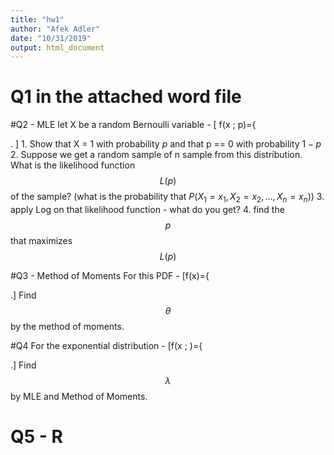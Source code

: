 ```yaml
---
title: "hw1"
author: "Afek Adler"
date: "10/31/2019"
output: html_document
---
```


# Q1 in the attached word file


#Q2 - MLE
let X  be a random Bernoulli variable - 
\[
f(x ; p)=\left\{\begin{array}{ll}{p^{x}(1-p)^{1-x},} & {x=0,1} \\ {0,} & {\text { otherwise }}\end{array}\right.
\]
1. Show that X = 1 with probability $p$ and that p == 0 with probability $1-p$
2. Suppose we get a random sample of n sample from this distribution. What is the likelihood function $$L(p)$$ of the sample? (what is the probability that $P\left(X_{1}=x_{1}, X_{2}=x_{2}, \ldots, X_{n}=x_{n}\right)$)
3. apply Log on that likelihood function - what do you get?
4. find the $$p$$ that maximizes $$L(p)$$ 

#Q3 - Method of Moments
For this PDF - 
\[f(x)=\left\{\begin{array}{ll}{\frac{2}{\theta^{2}}(\theta-x)} & {0<x<\theta} \\ {0} & {\text { else }}\end{array}\right.\]
Find $$\theta$$ by the method of moments.

#Q4 
For the exponential distribution - 
\[f(x ; \lambda)=\left\{\begin{array}{ll}{\lambda e^{-\lambda x}} & {x \geq 0} \\ {0} & {x<0}\end{array}\right.\]
Find $$\lambda$$ by MLE and Method of Moments.

# Q5 - R

